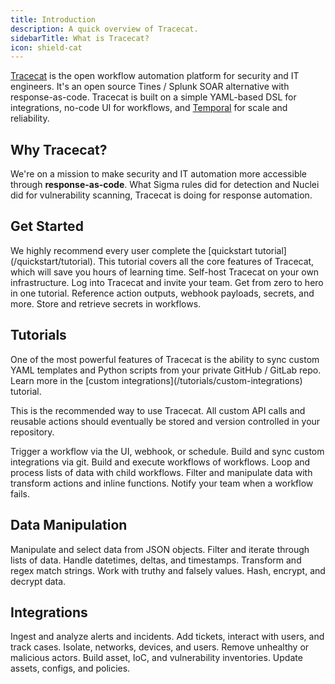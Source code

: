 ```yaml
---
title: Introduction
description: A quick overview of Tracecat.
sidebarTitle: What is Tracecat?
icon: shield-cat
---
```


[Tracecat](https://tracecat.com) is the open workflow automation platform for security and IT engineers.
It's an open source Tines / Splunk SOAR alternative with response-as-code.
Tracecat is built on a simple YAML-based DSL for integrations, no-code UI for workflows, and [Temporal](https://temporal.io/) for scale and reliability.

## Why Tracecat?

We're on a mission to make security and IT automation more accessible through **response-as-code**.
What Sigma rules did for detection and Nuclei did for vulnerability scanning, Tracecat is doing for response automation.

## Get Started

<Tip>
  We highly recommend every user complete the [quickstart tutorial](/quickstart/tutorial).
  This tutorial covers all the core features of Tracecat, which will save you hours of learning time.
</Tip>

<CardGroup cols={3}>
  <Card title="Install" icon="download" href="/quickstart/install">
    Self-host Tracecat on your own infrastructure.
  </Card>
  <Card title="Users" icon="user" href="/quickstart/admin">
    Log into Tracecat and invite your team.
  </Card>
  <Card title="Quickstart" icon="rocket" href="/quickstart/tutorial">
    Get from zero to hero in one tutorial.
  </Card>
  <Card title="Expressions" icon="dollar-sign" href="/quickstart/expressions">
    Reference action outputs, webhook payloads, secrets, and more.
  </Card>
  <Card title="Secrets" icon="key" href="/quickstart/secrets">
    Store and retrieve secrets in workflows.
  </Card>
</CardGroup>

## Tutorials

<Note>
  One of the most powerful features of Tracecat is the ability to sync custom YAML templates and Python scripts from your private GitHub / GitLab repo.
  Learn more in the [custom integrations](/tutorials/custom-integrations) tutorial.

  This is the recommended way to use Tracecat. All custom API calls and reusable actions should eventually be stored and version controlled in your repository.
</Note>

<CardGroup cols={3}>
  <Card title="Trigger workflows" icon="bolt" href="/tutorials/trigger-workflows">
    Trigger a workflow via the UI, webhook, or schedule.
  </Card>
  <Card title="Custom integrations" icon="github" href="/tutorials/custom-integrations">
    Build and sync custom integrations via git.
  </Card>
  <Card title="Child workflows" icon="diagram-project" href="/tutorials/child-workflows">
    Build and execute workflows of workflows.
  </Card>
  <Card title="Explode-implode" icon="layer-group" href="/tutorials/explode-implode">
    Loop and process lists of data with child workflows.
  </Card>
  <Card title="Data transforms" icon="brackets-curly" href="/tutorials/data-transforms">
    Filter and manipulate data with transform actions and inline functions.
  </Card>
  <Card title="Alert on failure" icon="triangle-exclamation" href="/tutorials/alert-on-failure">
    Notify your team when a workflow fails.
  </Card>
</CardGroup>

## Data Manipulation

<CardGroup cols={3}>
  <Card title="JSON" icon="brackets-curly" href="/data-types/json">
    Manipulate and select data from JSON objects.
  </Card>
  <Card title="Arrays" icon="brackets-square" href="/data-types/arrays">
    Filter and iterate through lists of data.
  </Card>
  <Card title="Datetimes" icon="clock" href="/data-types/datetimes">
    Handle datetimes, deltas, and timestamps.
  </Card>
  <Card title="Strings" icon="font" href="/data-types/strings">
    Transform and regex match strings.
  </Card>
  <Card title="Booleans" icon="toggle-on" href="/data-types/booleans">
    Work with truthy and falsely values.
  </Card>
  <Card title="Cryptography" icon="key" href="/data-types/cryptography">
    Hash, encrypt, and decrypt data.
  </Card>
</CardGroup>

## Integrations

<CardGroup cols={3}>
  <Card title="Detect" icon="magnifying-glass" href="/templates/detect">
    Ingest and analyze alerts and incidents.
  </Card>
  <Card title="Notify" icon="bell" href="/templates/notify">
    Add tickets, interact with users, and track cases.
  </Card>
  <Card title="Isolate" icon="shield" href="/templates/isolate">
    Isolate, networks, devices, and users.
  </Card>
  <Card title="Evict" icon="ban" href="/templates/evict">
    Remove unhealthy or malicious actors.
  </Card>
  <Card title="Model" icon="list-check" href="/templates/model">
    Build asset, IoC, and vulnerability inventories.
  </Card>
  <Card title="Harden" icon="lock" href="/templates/harden">
    Update assets, configs, and policies.
  </Card>
</CardGroup>
